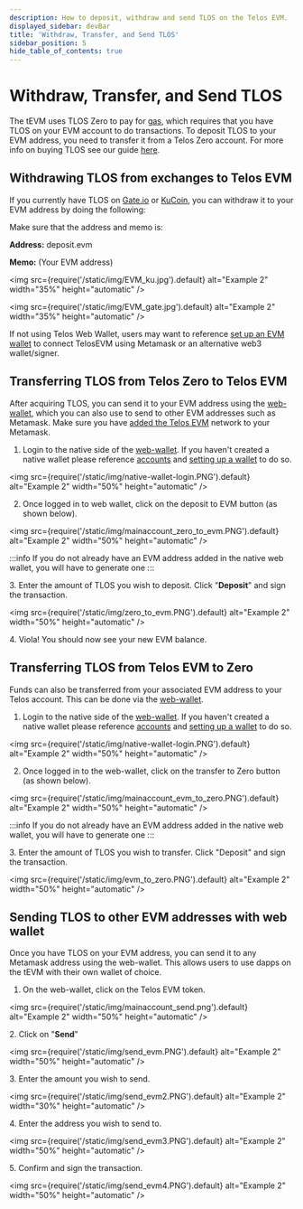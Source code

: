 ```yaml
---
description: How to deposit, withdraw and send TLOS on the Telos EVM.
displayed_sidebar: devBar
title: 'Withdraw, Transfer, and Send TLOS'
sidebar_position: 5
hide_table_of_contents: true
---
```


# Withdraw, Transfer, and Send TLOS

The tEVM uses TLOS Zero to pay for [gas](/evm/about/gas-fees), which requires that you have TLOS on your EVM account to do transactions. To deposit TLOS to your EVM address, you need to transfer it from a Telos Zero account. For more info on buying TLOS see our guide [here](/docs/quickstart/zero/getting-tlos).

## Withdrawing TLOS from exchanges to Telos EVM

If you currently have TLOS on [Gate.io](https://www.gate.io) or [KuCoin](https://www.kucoin.com), you can withdraw it to your EVM address by doing the following:

Make sure that the address and memo is:

**Address:** deposit.evm

**Memo:** (Your EVM address)

<img
  src={require('/static/img/EVM_ku.jpg').default}
  alt="Example 2"
  width="35%"
  height="automatic"
/>

<img
  src={require('/static/img/EVM_gate.jpg').default}
  alt="Example 2"
  width="35%"
  height="automatic"
/>

If not using Telos Web Wallet, users may want to reference [set up an EVM wallet](/quickstart/evm/setup-a-wallet) to connect TelosEVM using Metamask or an alternative web3 wallet/signer.

## Transferring TLOS from Telos Zero to Telos EVM

After acquiring TLOS, you can send it to your EVM address using the [web-wallet](https://wallet.telos.net), which you can also use to send to other EVM addresses such as Metamask. Make sure you have [added the Telos EVM](/quickstart/evm/setup-a-wallet) network to your Metamask.

1. Login to the native side of the [web-wallet](https://wallet.telos.net). If you haven't created a native wallet please reference [accounts](/quickstart/zero/accounts) and [setting up a wallet](/quickstart/zero/setup-a-wallet) to do so.

<img
  src={require('/static/img/native-wallet-login.PNG').default}
  alt="Example 2"
  width="50%"
  height="automatic"
/>

2. Once logged in to web wallet, click on the deposit to EVM button (as shown below).

<img
  src={require('/static/img/mainaccount_zero_to_evm.PNG').default}
  alt="Example 2"
  width="50%"
  height="automatic"
/>

:::info
If you do not already have an EVM address added in the native web wallet, you will have to generate one
:::

3\. Enter the amount of TLOS you wish to deposit. Click "**Deposit**" and sign the transaction.&#x20;

<img
  src={require('/static/img/zero_to_evm.PNG').default}
  alt="Example 2"
  width="50%"
  height="automatic"
/>

4\. Viola! You should now see your new EVM balance.&#x20;

## Transferring TLOS from Telos EVM to Zero

Funds can also be transferred from your associated EVM address to your Telos account.
This can be done via the [web-wallet](https://wallet.telos.net).

1. Login to the native side of the [web-wallet](https://wallet.telos.net). If you haven't created a native wallet please reference [accounts](/quickstart/zero/accounts) and [setting up a wallet](/quickstart/zero/setup-a-wallet) to do so.

<img
  src={require('/static/img/native-wallet-login.PNG').default}
  alt="Example 2"
  width="50%"
  height="automatic"
/>

2. Once logged in to the web-wallet, click on the transfer to Zero button (as shown below).

<img
  src={require('/static/img/mainaccount_evm_to_zero.PNG').default}
  alt="Example 2"
  width="50%"
  height="automatic"
/>

:::info
If you do not already have an EVM address added in the native web wallet, you will have to generate one
:::

3\. Enter the amount of TLOS you wish to transfer. Click "Deposit" and sign the transaction.

<img
  src={require('/static/img/evm_to_zero.PNG').default}
  alt="Example 2"
  width="50%"
  height="automatic"
/>

## Sending TLOS to other EVM addresses with web wallet

Once you have TLOS on your EVM address, you can send it to any Metamask address using the web-wallet. This allows users to use dapps on the tEVM with their own wallet of choice.

1. On the web-wallet, click on the Telos EVM token.

<img
  src={require('/static/img/mainaccount_send.png').default}
  alt="Example 2"
  width="50%"
  height="automatic"
/>

2\. Click on "**Send**"

<img
  src={require('/static/img/send_evm.PNG').default}
  alt="Example 2"
  width="50%"
  height="automatic"
/>

3\. Enter the amount you wish to send.

<img
  src={require('/static/img/send_evm2.PNG').default}
  alt="Example 2"
  width="30%"
  height="automatic"
/>

4\. Enter the address you wish to send to.

<img
  src={require('/static/img/send_evm3.PNG').default}
  alt="Example 2"
  width="50%"
  height="automatic"
/>

5\. Confirm and sign the transaction.

<img
  src={require('/static/img/send_evm4.PNG').default}
  alt="Example 2"
  width="50%"
  height="automatic"
/>
